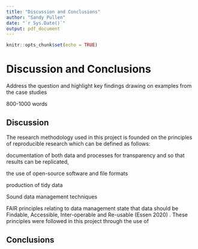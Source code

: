 ```yaml
---
title: "Discussion and Conclusions"
author: "Sandy Pullen"
date: "`r Sys.Date()`"
output: pdf_document
---
```


```r
knitr::opts_chunk$set(echo = TRUE)
```

# Discussion and Conclusions

Address the question and highlight key findings drawing on examples from the case studies

800-1000 words

## Discussion
The research methodology used in this project is founded on the principles of reproducible research which can be defined as follows:

documentation of both data and processes for transparency and so that results can be replicated,

the use of open-source software and file formats

production of tidy data

Sound data management techniques

FAIR principles relating to data management state that data should be Findable, Accessible, Inter-operable and Re-usable (Essen 2020) . These principles were followed in this project through the use of

## Conclusions

